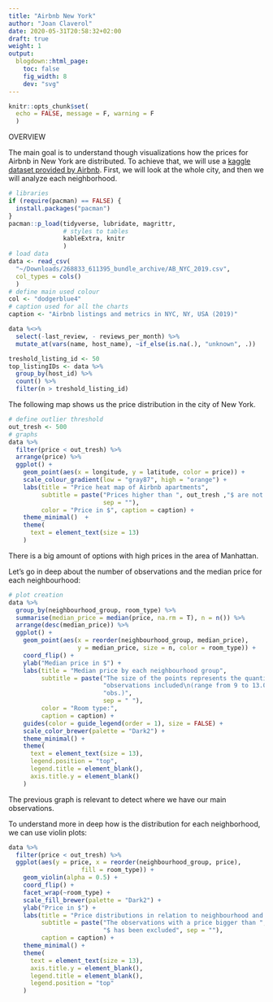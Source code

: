 ```yaml
---
title: "Airbnb New York"
author: "Joan Claverol"
date: 2020-05-31T20:58:32+02:00
draft: true
weight: 1
output: 
  blogdown::html_page:
    toc: false
    fig_width: 8
    dev: "svg"
---
```


```r
knitr::opts_chunk$set(
  echo = FALSE, message = F, warning = F
  )
```

OVERVIEW

The main goal is to understand though visualizations how the prices for Airbnb in New York are distributed. To achieve that, we will use a [kaggle dataset provided by Airbnb](https://www.kaggle.com/dgomonov/new-york-city-airbnb-open-data). First, we will look at the whole city, and then we will analyze each neighborhood. 

```r
# libraries
if (require(pacman) == FALSE) {
  install.packages("pacman")
}
pacman::p_load(tidyverse, lubridate, magrittr,
               # styles to tables
               kableExtra, knitr
               )
# load data
data <- read_csv(
  "~/Downloads/268833_611395_bundle_archive/AB_NYC_2019.csv",
  col_types = cols()
  )
# define main used colour
col <- "dodgerblue4"
# caption used for all the charts 
caption <- "Airbnb listings and metrics in NYC, NY, USA (2019)"

data %<>% 
  select(-last_review, - reviews_per_month) %>% 
  mutate_at(vars(name, host_name), ~if_else(is.na(.), "unknown", .))

treshold_listing_id <- 50
top_listingIDs <- data %>% 
  group_by(host_id) %>% 
  count() %>% 
  filter(n > treshold_listing_id)
```

The following map shows us the price distribution in the city of New York.

```r
# define outlier threshold
out_tresh <- 500
# graphs
data %>% 
  filter(price < out_tresh) %>% 
  arrange(price) %>% 
  ggplot() +
    geom_point(aes(x = longitude, y = latitude, color = price)) +
    scale_colour_gradient(low = "gray87", high = "orange") +
    labs(title = "Price heat map of Airbnb apartments",
         subtitle = paste("Prices higher than ", out_tresh ,"$ are not included", 
                          sep = ""),
         color = "Price in $", caption = caption) +
    theme_minimal()  + 
    theme(
      text = element_text(size = 13)
    ) 
```

There is a big amount of options with high prices in the area of Manhattan. 

Let's go in deep about the number of observations and the median price for each neighbourhood: 

```r
# plot creation
data %>%
  group_by(neighbourhood_group, room_type) %>% 
  summarise(median_price = median(price, na.rm = T), n = n()) %>%
  arrange(desc(median_price)) %>% 
  ggplot() +
    geom_point(aes(x = reorder(neighbourhood_group, median_price), 
                   y = median_price, size = n, color = room_type)) +
    coord_flip() + 
    ylab("Median price in $") +
    labs(title = "Median price by each neighbourhood group",
         subtitle = paste("The size of the points represents the quantity of",
                          "observations included\n(range from 9 to 13.000",
                          "obs.)", 
                          sep = " "),
         color = "Room type:", 
         caption = caption) +
    guides(color = guide_legend(order = 1), size = FALSE) +
    scale_color_brewer(palette = "Dark2") +
    theme_minimal() +
    theme(
      text = element_text(size = 13),
      legend.position = "top",
      legend.title = element_blank(),
      axis.title.y = element_blank()
    )
```

The previous graph is relevant to detect where we have our main observations. 

To understand more in deep how is the distribution for each neighborhood, we can use violin plots: 

```r
data %>% 
  filter(price < out_tresh) %>% 
  ggplot(aes(y = price, x = reorder(neighbourhood_group, price), 
                    fill = room_type)) + 
    geom_violin(alpha = 0.5) +
    coord_flip() + 
    facet_wrap(~room_type) +
    scale_fill_brewer(palette = "Dark2") +
    ylab("Price in $") +
    labs(title = "Price distributions in relation to neighbourhood and room type",
         subtitle = paste("The observations with a price bigger than ", out_tresh,
                          "$ has been excluded", sep = ""),
         caption = caption) +
    theme_minimal() +
    theme(
      text = element_text(size = 13),
      axis.title.y = element_blank(),
      legend.title = element_blank(),
      legend.position = "top"
    )
```
